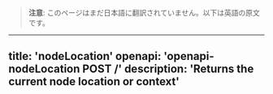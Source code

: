 <!-- AUTO-GENERATED-CONTENT:START (ENGLISH-COPY) -->
> **注意**: このページはまだ日本語に翻訳されていません。以下は英語の原文です。

---
title: 'nodeLocation'
openapi: 'openapi-nodeLocation POST /'
description: 'Returns the current node location or context'
---